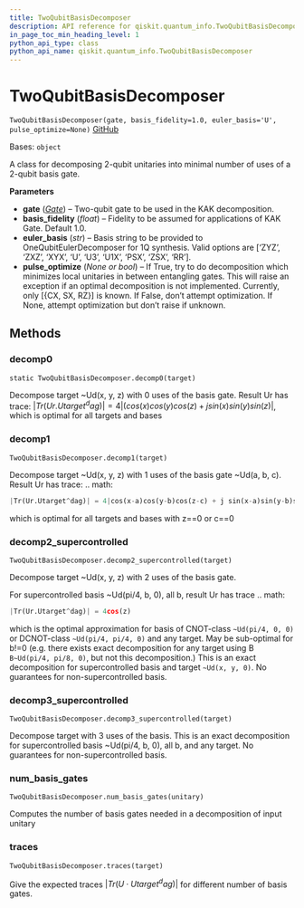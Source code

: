 ```yaml
---
title: TwoQubitBasisDecomposer
description: API reference for qiskit.quantum_info.TwoQubitBasisDecomposer
in_page_toc_min_heading_level: 1
python_api_type: class
python_api_name: qiskit.quantum_info.TwoQubitBasisDecomposer
---
```


# TwoQubitBasisDecomposer

<span id="qiskit.quantum_info.TwoQubitBasisDecomposer" />

`TwoQubitBasisDecomposer(gate, basis_fidelity=1.0, euler_basis='U', pulse_optimize=None)` [GitHub](https://github.com/qiskit/qiskit/tree/stable/0.24/qiskit/quantum_info/synthesis/two_qubit_decompose.py "view source code")

Bases: `object`

A class for decomposing 2-qubit unitaries into minimal number of uses of a 2-qubit basis gate.

**Parameters**

*   **gate** ([*Gate*](qiskit.circuit.Gate "qiskit.circuit.Gate")) – Two-qubit gate to be used in the KAK decomposition.
*   **basis\_fidelity** (*float*) – Fidelity to be assumed for applications of KAK Gate. Default 1.0.
*   **euler\_basis** (*str*) – Basis string to be provided to OneQubitEulerDecomposer for 1Q synthesis. Valid options are \[‘ZYZ’, ‘ZXZ’, ‘XYX’, ‘U’, ‘U3’, ‘U1X’, ‘PSX’, ‘ZSX’, ‘RR’].
*   **pulse\_optimize** (*None or bool*) – If True, try to do decomposition which minimizes local unitaries in between entangling gates. This will raise an exception if an optimal decomposition is not implemented. Currently, only \[\{CX, SX, RZ}] is known. If False, don’t attempt optimization. If None, attempt optimization but don’t raise if unknown.

## Methods

<span id="qiskit-quantum-info-twoqubitbasisdecomposer-decomp0" />

### decomp0

<span id="qiskit.quantum_info.TwoQubitBasisDecomposer.decomp0" />

`static TwoQubitBasisDecomposer.decomp0(target)`

Decompose target \~Ud(x, y, z) with 0 uses of the basis gate. Result Ur has trace: $|Tr(Ur.Utarget^dag)| = 4|(cos(x)cos(y)cos(z)+ j sin(x)sin(y)sin(z)|$, which is optimal for all targets and bases

<span id="qiskit-quantum-info-twoqubitbasisdecomposer-decomp1" />

### decomp1

<span id="qiskit.quantum_info.TwoQubitBasisDecomposer.decomp1" />

`TwoQubitBasisDecomposer.decomp1(target)`

Decompose target \~Ud(x, y, z) with 1 uses of the basis gate \~Ud(a, b, c). Result Ur has trace: .. math:

```python
|Tr(Ur.Utarget^dag)| = 4|cos(x-a)cos(y-b)cos(z-c) + j sin(x-a)sin(y-b)sin(z-c)|
```

which is optimal for all targets and bases with z==0 or c==0

<span id="qiskit-quantum-info-twoqubitbasisdecomposer-decomp2-supercontrolled" />

### decomp2\_supercontrolled

<span id="qiskit.quantum_info.TwoQubitBasisDecomposer.decomp2_supercontrolled" />

`TwoQubitBasisDecomposer.decomp2_supercontrolled(target)`

Decompose target \~Ud(x, y, z) with 2 uses of the basis gate.

For supercontrolled basis \~Ud(pi/4, b, 0), all b, result Ur has trace .. math:

```python
|Tr(Ur.Utarget^dag)| = 4cos(z)
```

which is the optimal approximation for basis of CNOT-class `~Ud(pi/4, 0, 0)` or DCNOT-class `~Ud(pi/4, pi/4, 0)` and any target. May be sub-optimal for b!=0 (e.g. there exists exact decomposition for any target using B `B~Ud(pi/4, pi/8, 0)`, but not this decomposition.) This is an exact decomposition for supercontrolled basis and target `~Ud(x, y, 0)`. No guarantees for non-supercontrolled basis.

<span id="qiskit-quantum-info-twoqubitbasisdecomposer-decomp3-supercontrolled" />

### decomp3\_supercontrolled

<span id="qiskit.quantum_info.TwoQubitBasisDecomposer.decomp3_supercontrolled" />

`TwoQubitBasisDecomposer.decomp3_supercontrolled(target)`

Decompose target with 3 uses of the basis. This is an exact decomposition for supercontrolled basis \~Ud(pi/4, b, 0), all b, and any target. No guarantees for non-supercontrolled basis.

<span id="qiskit-quantum-info-twoqubitbasisdecomposer-num-basis-gates" />

### num\_basis\_gates

<span id="qiskit.quantum_info.TwoQubitBasisDecomposer.num_basis_gates" />

`TwoQubitBasisDecomposer.num_basis_gates(unitary)`

Computes the number of basis gates needed in a decomposition of input unitary

<span id="qiskit-quantum-info-twoqubitbasisdecomposer-traces" />

### traces

<span id="qiskit.quantum_info.TwoQubitBasisDecomposer.traces" />

`TwoQubitBasisDecomposer.traces(target)`

Give the expected traces $|Tr(U \cdot Utarget^dag)|$ for different number of basis gates.

